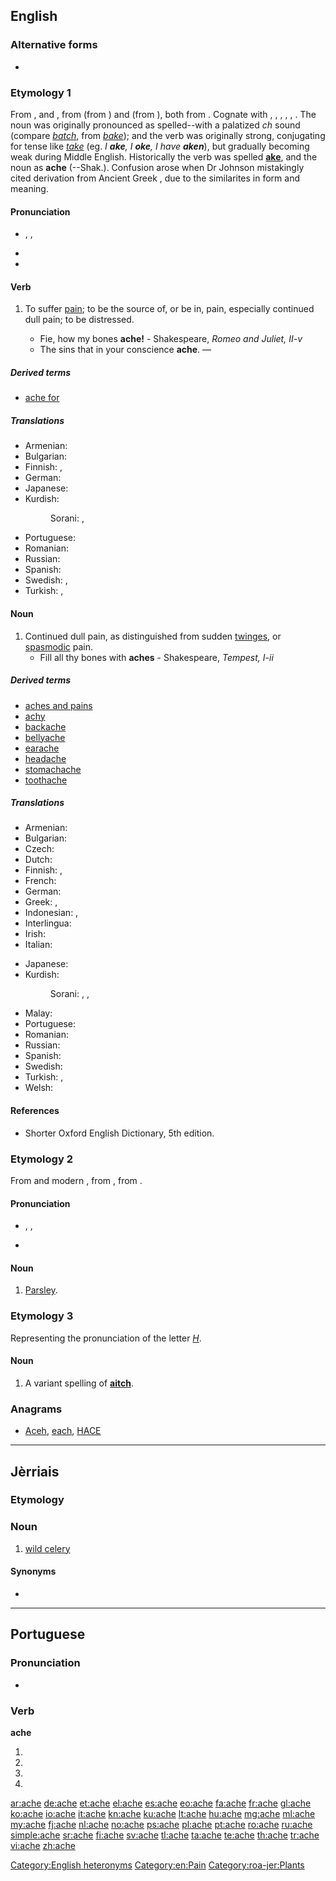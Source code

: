 ==English==

===Alternative forms===
* {{l|en|ake}} {{qualifier|obsolete}}

===Etymology 1===
From {{etyl|enm}} {{term|aken|pos=verb|lang=enm}}, and {{term|ache|pos=noun|lang=enm}}, from {{etyl|ang}} {{term|acan|pos=verb|lang=ang}} (from {{etyl|gem-pro|en}} {{recons|akanan||to be bad, be evil|lang=gem-pro}}) and {{term|æce|æċe|pos=noun|lang=ang}} (from {{etyl|gem-pro|en}} {{recons|akiz|lang=gem-pro}}), both from {{etyl|ine-pro|en}} {{recons|ag-||sin, crime|lang=ine-pro}}. Cognate with {{etyl|nds|-}} {{term|aken|lang=nds}}, {{term|äken||to hurt, ache|lang=nds}}, {{etyl|frr|-}} {{term|akelig|lang=frr}}, {{term|æklig||terrible, miserable, sharp, intense|lang=frr}}, {{etyl|fy|-}} {{term|aaklik||nasty, horrible, dismal, dreary|lang=fy}}, {{etyl|nl|-}} {{term|akelig||nasty, horrible|lang=nl}}. The noun was originally pronounced as spelled--with a palatized ''ch'' sound (compare ''[[batch]]'', from ''[[bake]]''); and the verb was originally strong, conjugating for tense like ''[[take]]'' (eg. ''I '''ake''', I '''oke''', I have '''aken''' ''), but gradually becoming weak during Middle English. Historically the verb was spelled '''[[ake]]''', and the noun as '''ache''' (--Shak.). Confusion arose when Dr Johnson mistakingly cited derivation from Ancient Greek {{term|ἄχος||tr=áchos|pain|lang=grc}}, due to the similarites in form and meaning.

====Pronunciation====
* {{enPR|āk}}, {{IPA|/eɪk/}}, {{X-SAMPA|/eIk/}}
* {{audio|en-us-ache.ogg|Audio (US)}}
* {{rhymes|eɪk}}

====Verb====
{{en-verb|aches|aching|'''[[oke]]''' {{qualifier|obsolete}} or '''[[ached]]'''|'''[[aken]]''' {{qualifier|obsolete}} or '''[[ached]]'''}}

# {{intransitive}} To suffer [[pain]]; to be the source of, or be in, pain, especially continued dull pain; to be distressed.
#* Fie, how my bones '''ache!''' - Shakespeare, ''Romeo and Juliet, II-v''
#* The sins that in your conscience '''ache'''. &mdash;

=====Derived terms=====
* [[ache for]]

=====Translations=====
{{trans-top|be distressed}}
* Armenian: {{t-|hy|ցավել|tr=c’avel}}
* Bulgarian: {{t+|bg|боли}}
* Finnish: {{t+|fi|särkeä}}, {{t-|fi|jomottaa}}
* German: {{t|de|schmerzen}}
* Japanese: {{t-|ja|痛む|tr=itamu}}
* Kurdish:
*: Sorani: {{t|ku|ئێش|tr=aésh|sc=ku-Arab}}, {{t|ku|یێش|tr=yésh|sc=ku-Arab}}
{{trans-mid}}
* Portuguese: {{t+|pt|doer}}
* Romanian: {{t+|ro|durea}}
* Russian: {{t+|ru|болеть|m|sc=Cyrl|tr=bolét’}}
* Spanish: {{t+|es|doler}}
* Swedish: {{t+|sv|värka}} {{qualifier|cause pain}}, {{t+|sv|ha ont}} {{qualifier|be in pain}}
* Turkish: {{t+|tr|ağrımak}}, {{t+|tr|acımak}}
{{trans-bottom}}

====Noun====
{{en-noun}}

# Continued dull pain, as distinguished from sudden [[twinges]], or [[spasmodic]] pain.
#* Fill all thy bones with '''aches''' - Shakespeare, ''Tempest, I-ii''

=====Derived terms=====
* [[aches and pains]]
* [[achy]]
* [[backache]]
* [[bellyache]]
* [[earache]]
* [[headache]]
* [[stomachache]]
* [[toothache]]

=====Translations=====
{{trans-top|dull pain}}
* Armenian: {{t-|hy|ցավ|tr=c’av}}
* Bulgarian: {{t+|bg|болка}}
* Czech: {{t+|cs|bolest|f}}
* Dutch: {{t+|nl|pijn|m}}
* Finnish: {{t-|fi|särky}}, {{t+|fi|kipu}}
* French: {{t+|fr|douleur|f}}
* German: {{t+|de|Schmerz|m}}
* Greek: {{t+|el|άλγος|n|tr=álgos}}, {{t+|el|πόνος|m|tr=pónos}}
* Indonesian: {{t+|id|sakit}}, {{t+|id|nyeri}}
* Interlingua: {{t-|ia|dolor}}
* Irish: {{t+|ga|tinneas|m}}
* Italian: {{t+|it|dolore}}
{{trans-mid}}
* Japanese: {{t-|ja|痛み|tr={{Jpan|[[いたみ]]}}, [[itami]]}}
* Kurdish:
*: Sorani: {{t|ku|ئێش|tr=aésh|sc=ku-Arab}}, {{t|ku|یێش|tr=yésh|sc=ku-Arab}}, {{t-|ku|ژان|tr=jan|sc=ku-Arab}}
* Malay: {{t-|ms|sengal}}
* Portuguese: {{t+|pt|dor|f}}
* Romanian: {{t-|ro|durere|f}}
* Russian: {{t+|ru|боль|f|tr=dol’}}
* Spanish: {{t+|es|dolor|m}}
* Swedish: {{t+|sv|värk|c}}
* Turkish: {{t+|tr|ağrı}}, {{t+|tr|acı}}
* Welsh: {{t-|cy|gwŷn|m}}
{{trans-bottom}}

====References====
* Shorter Oxford English Dictionary, 5th edition.

===Etymology 2===
From {{etyl|fro}} and modern {{etyl|fr}} {{term|ache|lang=fr}}, from {{etyl|la}} {{term|apium||parsley|lang=la}}, from {{etyl|he}} {{term|עכור|lang=he|tr=achor||trouble, disturb}}.

====Pronunciation====
* {{enPR|āch}}, {{IPA|/eɪtʃ/}}, {{X-SAMPA|/eItS/}}
* {{rhymes|eɪtʃ}}

====Noun====
{{en-noun}}

# {{obsolete}} [[parsley|Parsley]].

===Etymology 3===
Representing the pronunciation of the letter ''[[H]]''.

====Noun====
{{en-noun}}

# {{rare}} A variant spelling of '''[[aitch]]'''.

===Anagrams===
* [[Aceh#English|Aceh]], [[each#English|each]], [[HACE#English|HACE]]

[[Category:English heteronyms]]
[[Category:en:Pain]]

----

==Jèrriais==

===Etymology===
{{rfe|lang=roa-jer}}

===Noun===
{{roa-jer-noun|f|pl=-}}

# [[wild celery]]

====Synonyms====
* {{l|roa-jer|céléri sauvage}}

[[Category:roa-jer:Plants]]

----

==Portuguese==

===Pronunciation===
* {{hyphenation|a|che}}

===Verb===
'''ache'''

# {{pt-verb form of|achar|ar|subjunctive|present|singular|first}}
# {{pt-verb form of|achar|ar|subjunctive|present|singular|third}}
# {{pt-verb form of|achar|ar|imperative|affirmative|singular|third|}}
# {{pt-verb form of|achar|ar|imperative|negative|singular|third|}}

[[ar:ache]]
[[de:ache]]
[[et:ache]]
[[el:ache]]
[[es:ache]]
[[eo:ache]]
[[fa:ache]]
[[fr:ache]]
[[gl:ache]]
[[ko:ache]]
[[io:ache]]
[[it:ache]]
[[kn:ache]]
[[ku:ache]]
[[lt:ache]]
[[hu:ache]]
[[mg:ache]]
[[ml:ache]]
[[my:ache]]
[[fj:ache]]
[[nl:ache]]
[[no:ache]]
[[ps:ache]]
[[pl:ache]]
[[pt:ache]]
[[ro:ache]]
[[ru:ache]]
[[simple:ache]]
[[sr:ache]]
[[fi:ache]]
[[sv:ache]]
[[tl:ache]]
[[ta:ache]]
[[te:ache]]
[[th:ache]]
[[tr:ache]]
[[vi:ache]]
[[zh:ache]]